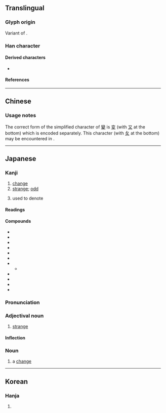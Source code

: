 {{also|变}}
{{character info}}
==Translingual==
{{Han simplified forms|變|変|变}}

===Glyph origin===
Variant of {{l|mul|變}}. {{Han simp|變|f=䜌|t=亦}}

===Han character===
{{Han char|rn=34|rad=夂|as=06|sn=9|four=|canj=YCHE|ids=⿱亦夂}}

====Derived characters====
* {{l|mul|[[𭱝]]}}

====References====
{{Han ref|kx=0245.101|dkj=05703|hdz=20869.080|uh=5909}}

----

==Chinese==
{{zh-see|變|v}}

===Usage notes===
The correct form of the simplified character of [[變]] is [[变]] (with [[又]] at the bottom) which is encoded separately. This character (with [[夂]] at the bottom) may be encountered in {{w|Cursive script (East Asia)|calligraphic writing}}.

----

==Japanese==
{{ja-kanji forms|変|變}}

===Kanji===
{{ja-kanji|grade=4|rs=夊06|kyu=變}}

# [[change]]
# [[strange]]; [[odd]]
# {{lb|ja|music}} used to denote {{m|en|flat|flat accidentals|id=flat note}}

====Readings====
{{ja-readings
|goon=へん
|kanon=へん
|kun=か-える, か-わる<か-はる
}}

====Compounds====
{{der-top|Compounds}}
* {{ja-r|変%移|へん%い|a change; [[mutation]], [[transmutation]]}}
* {{ja-r|変%化|へん%か|a change; transformation, metamorphosis; [[conjugation]]}}
* {{ja-r|変%化|へん%げ|shapeshifting; monster}}
* {{ja-r|変%形|へん%けい|a change; transformation, metamorphosis; [[deformation]], deformity}}
* {{ja-r|変%更|へん%こう|modification, alteration, revision; amendment}}
* {{ja-r|変%身|へん%しん|[[transformation]]}}
* {{ja-r|変%成|へん%せい|[[metamorphosis]]}}
** {{ja-r|変%成%岩|へん%せい%がん|[[metamorphic rock]]}}
* {{ja-r|変%装|へん%そう|a [[disguise]]}}
* {{ja-r|変%態|へん%たい|transformation; metamorphosis; (sexual) perversion}}
* {{ja-r|変%貌|へん%ぼう|[[transfiguration]]}}
* {{ja-r|変%容|へん%よう|a change in appearance}}
{{der-bottom}}

===Pronunciation===
{{ja-kanjitab|へん|yomi=o}}
{{ja-pron|acc=1|y=o|へん}}

===Adjectival noun===
{{ja-adj|infl=na|へん}}

# [[strange]]
#: {{ja-usex|'''変な'''[[人]]|'''へん な''' ひと|a '''strange''' person}}
#: {{ja-usex|'''変'''な[[こと]]に[[こだわる]]|'''へん''' な こと に こだわる|to become fixated on the '''strangest''' things}}

====Inflection====
{{ja-na|へん}}

===Noun===
{{ja-noun|へん}}

# a [[change]]

----

==Korean==

===Hanja===
{{ko-hanja|변}}

# {{rfdef|ko|sort=夊06}}